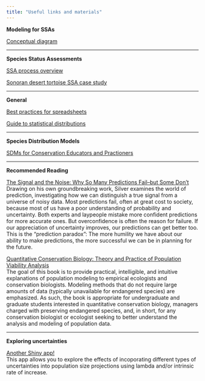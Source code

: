 ```yaml
---
title: "Useful links and materials"
---
```

  
__Modeling for SSAs__  
  
[Conceptual diagram](static/handouts/conceptual-diagram.pdf)  
  
---
  
__Species Status Assessments__  
  
[SSA process overview](static/handouts/Smith_etal_2018_SSA.pdf)  
  
[Sonoran desert tortoise SSA case study](McGowan_etal_2017_SDTSSA.pdf)
  
---
  
__General__  
  
[Best practices for spreadsheets](static/handouts/Broman-Woo-2018.pdf)
  
[Guide to statistical distributions](static/handouts/distributions.pdf) 
  
---
  
__Species Distribution Models__  
  
[SDMs for Conservation Educators and Practioners](static/handouts/SDMs-for-educators-and-practitioners.pdf)  
  
---
  
__Recommended Reading__  
  
[The Signal and the Noise: Why So Many Predictions Fail--but Some Don't](https://www.amazon.com/Signal-Noise-Many-Predictions-Fail-but-ebook/dp/B007V65R54)   
Drawing on his own groundbreaking work, Silver examines the world of prediction, investigating how we can distinguish a true signal from a universe of noisy data. Most predictions fail, often at great cost to society, because most of us have a poor understanding of probability and uncertainty. Both experts and laypeople mistake more confident predictions for more accurate ones. But overconfidence is often the reason for failure. If our appreciation of uncertainty improves, our predictions can get better too. This is the “prediction paradox”: The more humility we have about our ability to make predictions, the more successful we can be in planning for the future.  
  
  
[Quantitative Conservation Biology: Theory and Practice of Population Viability Analysis](https://www.amazon.com/Quantitative-Conservation-Biology-Population-Viability/dp/0878935460)   
The goal of this book is to provide practical, intelligible, and intuitive explanations of population modeling to empirical ecologists and conservation biologists. Modeling methods that do not require large amounts of data (typically unavailable for endangered species) are emphasized. As such, the book is appropriate for undergraduate and graduate students interested in quantitative conservation biology, managers charged with preserving endangered species, and, in short, for any conservation biologist or ecologist seeking to better understand the analysis and modeling of population data.  
  
---  
  
__Exploring uncertainties__  
  
[Another Shiny app!](https://amtucker.shinyapps.io/wild4890_pva/)  
This app allows you to explore the effects of incoporating different types of uncertainties into population size projections using lambda and/or intrinsic rate of increase.  
  

